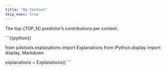 ```yaml
---
title: "By Context"
skip_exec: true
---
```


The top-{TOP_N} predictor's contributions per context.

```{{python}}

from pdstools.explanations import Explanations
from IPython.display import display, Markdown

explanations = Explanations()
```
